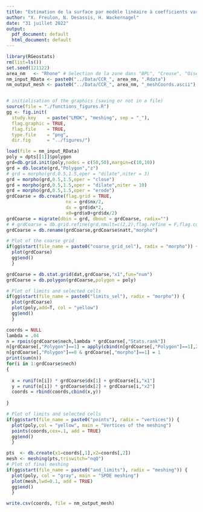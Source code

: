 ```yaml
---
title: "Estimation de la surface par modèle linéaire à coefficients variant spatialement - Calcul du maillage SPDE"
author: "X. Freulon, N. Desassis, H. Wackernagel"
date: "31 juillet 2022"
output:
  pdf_document: default
  html_document: default
---
```



```r
library(RGeostats)
rm(list=ls())
set.seed(121122)
area_nm   <- "Rhone" # Selection de la zone dans "BPL", "Creuse", "Oise", "Rhone"
nm_input_RData <- paste0("../Data/CCR_", area_nm, ".Rdata")
nm_output_mesh <- paste0("../Data/CCR_", area_nm, "_meshCoords.ascii")


# initialisation of the graphics (saving or not in a file)
source(file = "./functions_figures.R")
gg <- fig.init(
  study.key    = paste("LMOK", "meshing", sep = "_"), 
  flag.graphic = TRUE, 
  flag.file    = TRUE, 
  type.file    = "png", 
  dir.fig      = "../figures/")

```


```r
load(file = nm_input_RData)
poly = dpts[[1]]$polygon
grd=db.grid.init(poly,nodes = c(50,50),margin=c(10,10))
grd = db.locate(grd,"Polygon","z")
# grd = morpho(grd,0.5,1.5,oper = "dilate",niter = 3)
grd = morpho(grd,0.5,1.5,oper = "close")
grd = morpho(grd,0.5,1.5,oper = "dilate",niter = 10)
grd = morpho(grd,0.5,1.5,oper = "erode")
grdCoarse = db.create(flag.grid = TRUE,
                      nx = grd$nx/2,
                      dx = grd$dx*2,
                      x0=grd$x0+grd$dx/2)
grdCoarse = migrate(dbin = grd, dbout = grdCoarse, radix="")
# # grdCoarse = db.grid.refine(grd,nmult=c(2,2),flag.refine = F,flag.copy = T)
grdCoarse = db.rename(grdCoarse,grdCoarse$natt,"morpho")

# Plot of the coarse grid
if(gg$start(file_name = paste0("coarse_grid_sel"), radix = "morpho")) {
  plot(grdCoarse)
  gg$end()
  }

grdCoarse = db.stat.grid(dat,grdCoarse,"x1",fun="num")
grdCoarse = db.polygon(grdCoarse,polygon = poly)

# Plot of limits and selected cells
if(gg$start(file_name = paste0("limits_sel"), radix = "morpho")) {
  plot(grdCoarse)
  plot(poly,add=T, col = "yellow")
  gg$end()
  }


```


```r
coords = NULL
lambda = .04
n = rpois(grdCoarse$nech,lambda * grdCoarse[,"Stats.rank"])
n[grdCoarse[,"Polygon"]==1] = apply(cbind(n[grdCoarse[,"Polygon"]==1],2),1,max)
n[grdCoarse[,"Polygon"]==0 & grdCoarse[,"morpho"]==1] = 1
print(sum(n))
for(i in 1:grdCoarse$nech)
{
  
  x = runif(n[i]) * grdCoarse$dx[1] + grdCoarse[i,"x1"]
  y = runif(n[i]) * grdCoarse$dx[2] + grdCoarse[i,"x2"]
  coords = rbind(coords,cbind(x,y))
  
}

# Plot of limits and selected cells
if(gg$start(file_name = paste0("points"), radix = "vertices")) {
  plot(poly,col = "yellow", main = "Vertices of the meshing")
  points(coords,cex=.1, add = TRUE)
  gg$end()
  }

```

```r
pts  <- db.create(x1=coords[,1],x2=coords[,2])
mesh <- meshing(pts,triswitch="nqQ")
# Plot of final meshing
if(gg$start(file_name = paste0("and_limits"), radix = "meshing")) {
  plot(poly, col = "gray", main = "SPDE meshing")
  plot(mesh,lwd=0.1, add = TRUE)
  gg$end()
  }
```

```r
write.csv(coords, file = nm_output_mesh)
```

